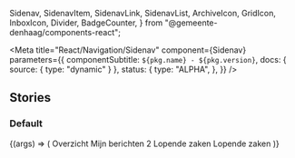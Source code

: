   Sidenav,
  SidenavItem,
  SidenavLink,
  SidenavList,
  ArchiveIcon,
  GridIcon,
  InboxIcon,
  Divider,
  BadgeCounter,
} from "@gemeente-denhaag/components-react";


<Meta
  title="React/Navigation/Sidenav"
  component={Sidenav}
  parameters={{
    componentSubtitle: `${pkg.name} - ${pkg.version}`,
    docs: { source: { type: "dynamic" } },
    status: {
      type: "ALPHA",
    },
  }}
/>

## Stories

### Default

<Canvas>
  <Story name="Default">
    {(args) => (
      <Sidenav {...args}>
        <SidenavList>
          <SidenavItem>
            <SidenavLink href={"/#"} current>
              <GridIcon />
              Overzicht
            </SidenavLink>
          </SidenavItem>
          <SidenavItem>
            <SidenavLink href={"/#"}>
              <InboxIcon />
              Mijn berichten
              <BadgeCounter>2</BadgeCounter>
            </SidenavLink>
          </SidenavItem>
          <SidenavItem>
            <SidenavLink href={"/#"}>
              <ArchiveIcon />
              Lopende zaken
            </SidenavLink>
          </SidenavItem>
        </SidenavList>
        <Divider />
        <SidenavList>
          <SidenavItem>
            <SidenavLink href={"/#"}>
              <ArchiveIcon />
              Lopende zaken
            </SidenavLink>
          </SidenavItem>
        </SidenavList>
      </Sidenav>
    )}
  </Story>
</Canvas>

<ArgsTable of={Sidenav} />
